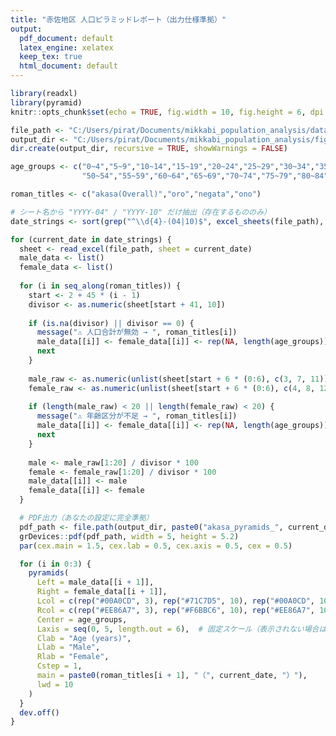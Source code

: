 ```yaml
---
title: "赤佐地区 人口ピラミッドレポート（出力仕様準拠）"
output:
  pdf_document: default
  latex_engine: xelatex
  keep_tex: true
  html_document: default
---
```


```r
library(readxl)
library(pyramid)
knitr::opts_chunk$set(echo = TRUE, fig.width = 10, fig.height = 6, dpi = 300)

file_path <- "C:/Users/pirat/Documents/mikkabi_population_analysis/data/processed/akasa_population_combined.xlsx"
output_dir <- "C:/Users/pirat/Documents/mikkabi_population_analysis/figures/pyramid/赤佐地区"
dir.create(output_dir, recursive = TRUE, showWarnings = FALSE)

age_groups <- c("0~4","5~9","10~14","15~19","20~24","25~29","30~34","35~39","40~44","45~49",
                "50~54","55~59","60~64","65~69","70~74","75~79","80~84","85~89","90~94","95~")

roman_titles <- c("akasa(Overall)","oro","negata","ono")

# シート名から "YYYY-04" / "YYYY-10" だけ抽出（存在するもののみ）
date_strings <- sort(grep("^\\d{4}-(04|10)$", excel_sheets(file_path), value = TRUE))
```

```r
for (current_date in date_strings) {
  sheet <- read_excel(file_path, sheet = current_date)
  male_data <- list()
  female_data <- list()
  
  for (i in seq_along(roman_titles)) {
    start <- 2 + 45 * (i - 1)
    divisor <- as.numeric(sheet[start + 41, 10])
    
    if (is.na(divisor) || divisor == 0) {
      message("⚠️ 人口合計が無効 → ", roman_titles[i])
      male_data[[i]] <- female_data[[i]] <- rep(NA, length(age_groups))
      next
    }
    
    male_raw <- as.numeric(unlist(sheet[start + 6 * (0:6), c(3, 7, 11)]))
    female_raw <- as.numeric(unlist(sheet[start + 6 * (0:6), c(4, 8, 12)]))
    
    if (length(male_raw) < 20 || length(female_raw) < 20) {
      message("⚠️ 年齢区分が不足 → ", roman_titles[i])
      male_data[[i]] <- female_data[[i]] <- rep(NA, length(age_groups))
      next
    }
    
    male <- male_raw[1:20] / divisor * 100
    female <- female_raw[1:20] / divisor * 100
    male_data[[i]] <- male
    female_data[[i]] <- female
  }

  # PDF出力（あなたの設定に完全準拠）
  pdf_path <- file.path(output_dir, paste0("akasa_pyramids_", current_date, ".pdf"))
  grDevices::pdf(pdf_path, width = 5, height = 5.2)
  par(cex.main = 1.5, cex.lab = 0.5, cex.axis = 0.5, cex = 0.5)

  for (i in 0:3) {
    pyramids(
      Left = male_data[[i + 1]],
      Right = female_data[[i + 1]],
      Lcol = c(rep("#00A0CD", 3), rep("#71C7D5", 10), rep("#00A0CD", 10)),
      Rcol = c(rep("#EE86A7", 3), rep("#F6BBC6", 10), rep("#EE86A7", 10)),
      Center = age_groups,
      Laxis = seq(0, 5, length.out = 6),  # 固定スケール（表示されない場合は調整可能）
      Clab = "Age (years)",
      Llab = "Male",
      Rlab = "Female",
      Cstep = 1,
      main = paste0(roman_titles[i + 1], "（", current_date, "）"),
      lwd = 10
    )
  }
  dev.off()
}
```